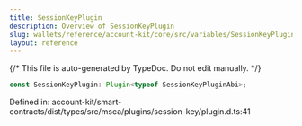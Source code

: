 ```yaml
---
title: SessionKeyPlugin
description: Overview of SessionKeyPlugin
slug: wallets/reference/account-kit/core/src/variables/SessionKeyPlugin
layout: reference
---
```


{/* This file is auto-generated by TypeDoc. Do not edit manually. */}

```ts
const SessionKeyPlugin: Plugin<typeof SessionKeyPluginAbi>;
```

Defined in: account-kit/smart-contracts/dist/types/src/msca/plugins/session-key/plugin.d.ts:41
